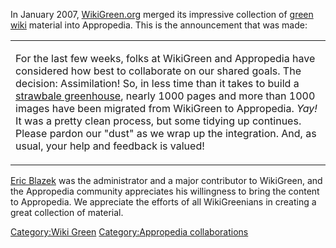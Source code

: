 In January 2007, [[WikiGreen|WikiGreen.org]] merged its impressive collection of [[green wiki]] material into Appropedia. This is the announcement that was made:

{| cellspacing="0" cellpadding="2" width=45% style="background:#F6FDEE; border:1px solid green; padding-left:0.9em; padding-right:0.9em; padding-top:0.5em; padding-bottom:0.3em;"
|-
| For the last few weeks, folks at WikiGreen and Appropedia have considered how best to collaborate on our shared goals. The decision: Assimilation!  So, in less time than it takes to build a [[Composting greenhouse provides hot water (original)|strawbale greenhouse]], nearly 1000 pages and more than 1000 images have been migrated from WikiGreen to Appropedia. ''Yay!'' It was a pretty clean process, but some tidying up continues.  Please pardon our "dust" as we wrap up the integration.  And, as usual, your help and feedback is valued!
|}

[[User:Ericblazek|Eric Blazek]] was the administrator and a major contributor to WikiGreen, and the Appropedia community appreciates his willingness to bring the content to Appropedia. We appreciate the efforts of all WikiGreenians in creating a great collection of material.

[[Category:Wiki Green]]

[[Category:Appropedia collaborations]]